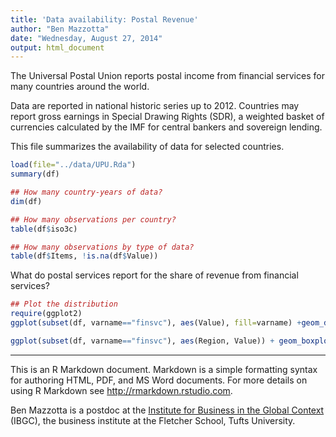 ```yaml
---
title: 'Data availability: Postal Revenue'
author: "Ben Mazzotta"
date: "Wednesday, August 27, 2014"
output: html_document
---
```


The Universal Postal Union reports postal income from financial services for many countries around the world.

Data are reported in national historic series up to 2012. Countries may report gross earnings in Special Drawing Rights (SDR), a weighted basket of currencies calculated by the IMF for central bankers and sovereign lending.

This file summarizes the availability of data for selected countries.


```r
load(file="../data/UPU.Rda")
summary(df)

## How many country-years of data?
dim(df)

## How many observations per country?
table(df$iso3c)

## How many observations by type of data?
table(df$Items, !is.na(df$Value))


```

What do postal services report for the share of revenue from financial services?

```r

## Plot the distribution
require(ggplot2)
ggplot(subset(df, varname=="finsvc"), aes(Value), fill=varname) +geom_density(fill="red") + labs(title="What percent of postal revenues come from financial services?", x="Percent of gross revenues",y="Density estimate") 

ggplot(subset(df, varname=="finsvc"), aes(Region, Value)) + geom_boxplot() +coord_flip() + labs(title="What percent of postal revenues come from financial services? \n Boxplots by Region", x="Region",y="Percent of gross revenues")

```


--- 
This is an R Markdown document. Markdown is a simple formatting syntax for authoring HTML, PDF, and MS Word documents. For more details on using R Markdown see <http://rmarkdown.rstudio.com>.

Ben Mazzotta is a postdoc at the [Institute for Business in the Global Context](http://fletcher.tufts.edu/IBGC) (IBGC), the business institute at the Fletcher School, Tufts University.
